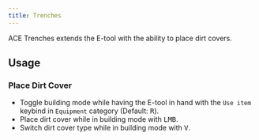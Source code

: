 ```yaml
---
title: Trenches
---
```


ACE Trenches extends the E-tool with the ability to place dirt covers.

## Usage

### Place Dirt Cover

- Toggle building mode while having the E-tool in hand with the `Use item` keybind in `Equipment` category (Default: <kbd>R</kbd>).
- Place dirt cover while in building mode with <kbd>LMB</kbd>.
- Switch dirt cover type while in building mode with <kbd>V</kbd>.
